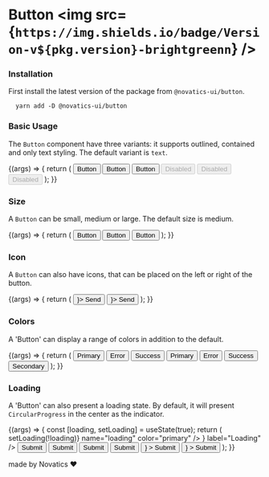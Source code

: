 
<Meta title="Components/Button" component={Button} />

# Button <img src={`https://img.shields.io/badge/Version-v${pkg.version}-brightgreenn`} />

### Installation

First install the latest version of the package from `@novatics-ui/button`.

```shell
  yarn add -D @novatics-ui/button
```

### Basic Usage

The `Button` component have three variants: it supports outlined, contained and only text styling. The default variant is `text`.

<Canvas>
  <Story name="Basic Usage">
    {(args) => {
      return (
        <Stack spacing={3}>
          <Stack spacing={2} direction="row">
            <Button variant="contained">Button</Button>
            <Button variant="outlined">Button</Button>
            <Button variant="text">Button</Button>
          </Stack>
          <Stack spacing={2} direction="row">
            <Button disabled variant="contained">
              Disabled
            </Button>
            <Button disabled variant="outlined">
              Disabled
            </Button>
            <Button disabled variant="text">
              Disabled
            </Button>
          </Stack>
        </Stack>
      );
    }}
  </Story>
</Canvas>

### Size

A `Button` can be small, medium or large. The default size is medium.

<Canvas>
  <Story name="Size">
    {(args) => {
      return (
        <Stack spacing={2} direction="row">
          <Button variant="contained" size="small">
            Button
          </Button>
          <Button variant="contained">Button</Button>
          <Button variant="contained" size="large">
            Button
          </Button>
        </Stack>
      );
    }}
  </Story>
</Canvas>

### Icon

A `Button` can also have icons, that can be placed on the left or right of the button.

<Canvas>
  <Story name="Icon">
    {(args) => {
      return (
        <Stack spacing={2} direction="row">
          <Button variant="contained" startIcon={<SendIcon />}>
            Send
          </Button>
          <Button variant="contained" endIcon={<SendIcon />}>
            Send
          </Button>
        </Stack>
      );
    }}
  </Story>
</Canvas>

### Colors

A 'Button' can display a range of colors in addition to the default.

<Canvas>
  <Story name="Colors">
    {(args) => {
      return (
        <Stack spacing={3}>
          <Stack spacing={2} direction="row">
            <Button variant="outlined">Primary</Button>
            <Button variant="outlined" color="error">
              Error
            </Button>
            <Button variant="outlined" color="success">
              Success
            </Button>
          </Stack>
          <Stack spacing={2} direction="row">
            <Button variant="text">Primary</Button>
            <Button variant="text" color="error">
              Error
            </Button>
            <Button variant="text" color="success">
              Success
            </Button>
            <Button variant="text" color="secondary">
              Secondary
            </Button>
          </Stack>
        </Stack>
      );
    }}
  </Story>
</Canvas>

### Loading

A 'Button' can also present a loading state. By default, it will present `CircularProgress` in the center as the indicator.

<Canvas>
  <Story name="Loading">
    {(args) => {
      const [loading, setLoading] = useState(true);
      return (
        <Stack spacing={3}>
          <FormControlLabel
            sx={{
              display: 'block',
            }}
            control={
              <Switch
                checked={loading}
                onChange={() => setLoading(!loading)}
                name="loading"
                color="primary"
              />
            }
            label="Loading"
          />
          <Stack spacing={2} direction="row">
            <Button variant="contained" loading={loading}>
              Submit
            </Button>
            <Button variant="outlined" loading={loading}>
              Submit
            </Button>
            <Button variant="text" loading={loading}>
              Submit
            </Button>
          </Stack>
          <Stack spacing={2} direction="row">
            <Button
              variant="contained"
              loading={loading}
              loadingPosition="center"
              loadingIndicator="Loading..."
            >
              Submit
            </Button>
            <Button
              variant="contained"
              loading={loading}
              loadingPosition="start"
              startIcon={<SendIcon />}
            >
              Submit
            </Button>
            <Button
              variant="contained"
              loading={loading}
              loadingPosition="end"
              endIcon={<SendIcon />}
            >
              Submit
            </Button>
          </Stack>
        </Stack>
      );
    }}
  </Story>
</Canvas>

made by Novatics ❤
